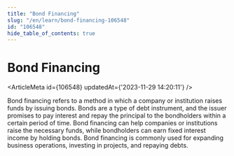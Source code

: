 ```yaml
---
title: "Bond Financing"
slug: "/en/learn/bond-financing-106548"
id: "106548"
hide_table_of_contents: true
---
```



# Bond Financing

<ArticleMeta id={106548} updatedAt={'2023-11-29 14:20:11'} />
<div className='border-solid border-b border-t-0 my-4 border-[var(--ifm-color-gray-300)]' />

Bond financing refers to a method in which a company or institution raises funds by issuing bonds. Bonds are a type of debt instrument, and the issuer promises to pay interest and repay the principal to the bondholders within a certain period of time. Bond financing can help companies or institutions raise the necessary funds, while bondholders can earn fixed interest income by holding bonds. Bond financing is commonly used for expanding business operations, investing in projects, and repaying debts.
